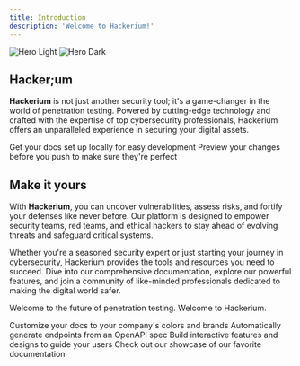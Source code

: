 ```yaml
---
title: Introduction
description: 'Welcome to Hackerium!'
---
```


<img
  className="block dark:hidden"
  src="/images/hero-light.svg"
  alt="Hero Light"
/>
<img
  className="hidden dark:block"
  src="/images/hero-dark.svg"
  alt="Hero Dark"
/>

## Hacker;um

**Hackerium** is not just another security tool; it's a game-changer in the world of penetration testing. Powered by cutting-edge technology and crafted with the expertise of top cybersecurity professionals, Hackerium offers an unparalleled experience in securing your digital assets.

<CardGroup cols={2}>
  <Card
    title="Edit Your Docs"
    icon="pen-to-square"
    href="https://mintlify.com/docs/quickstart"
  >
    Get your docs set up locally for easy development
  </Card>
  <Card
    title="Preview Changes"
    icon="image"
    href="https://mintlify.com/docs/development"
  >
    Preview your changes before you push to make sure they're perfect
  </Card>
</CardGroup>

## Make it yours

With **Hackerium**, you can uncover vulnerabilities, assess risks, and fortify your defenses like never before. Our platform is designed to empower security teams, red teams, and ethical hackers to stay ahead of evolving threats and safeguard critical systems.

Whether you're a seasoned security expert or just starting your journey in cybersecurity, Hackerium provides the tools and resources you need to succeed. Dive into our comprehensive documentation, explore our powerful features, and join a community of like-minded professionals dedicated to making the digital world safer.

Welcome to the future of penetration testing. Welcome to Hackerium.

<CardGroup cols={2}>
  <Card
    title="Customize Style"
    icon="palette"
    href="https://mintlify.com/docs/settings/global"
  >
    Customize your docs to your company's colors and brands
  </Card>
  <Card
    title="Reference APIs"
    icon="code"
    href="https://mintlify.com/docs/api-playground/openapi"
  >
    Automatically generate endpoints from an OpenAPI spec
  </Card>
  <Card
    title="Add Components"
    icon="screwdriver-wrench"
    href="https://mintlify.com/docs/components/accordion"
  >
    Build interactive features and designs to guide your users
  </Card>
  <Card
    title="Get Inspiration"
    icon="stars"
    href="https://mintlify.com/customers"
  >
    Check out our showcase of our favorite documentation
  </Card>
</CardGroup>
